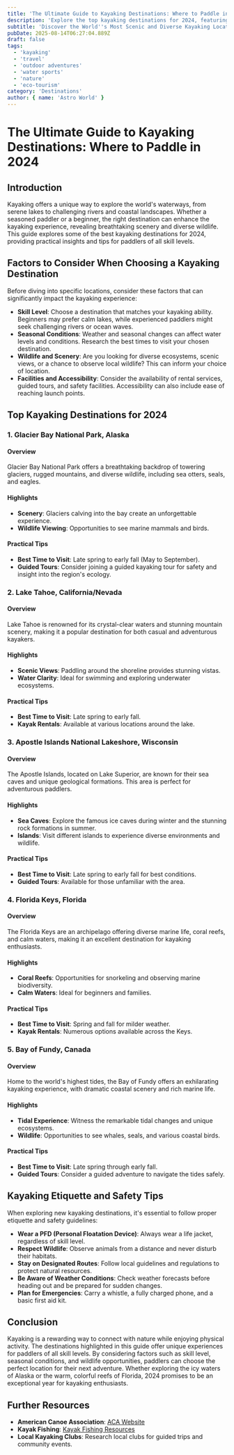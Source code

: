 ```yaml
---
title: 'The Ultimate Guide to Kayaking Destinations: Where to Paddle in 2024'
description: 'Explore the top kayaking destinations for 2024, featuring stunning waterways, unique ecosystems, and essential tips for paddlers of all levels.'
subtitle: 'Discover the World''s Most Scenic and Diverse Kayaking Locations'
pubDate: 2025-08-14T06:27:04.889Z
draft: false
tags:
  - 'kayaking'
  - 'travel'
  - 'outdoor adventures'
  - 'water sports'
  - 'nature'
  - 'eco-tourism'
category: 'Destinations'
author: { name: 'Astro World' }
---
```


# The Ultimate Guide to Kayaking Destinations: Where to Paddle in 2024

## Introduction
Kayaking offers a unique way to explore the world's waterways, from serene lakes to challenging rivers and coastal landscapes. Whether a seasoned paddler or a beginner, the right destination can enhance the kayaking experience, revealing breathtaking scenery and diverse wildlife. This guide explores some of the best kayaking destinations for 2024, providing practical insights and tips for paddlers of all skill levels.

## Factors to Consider When Choosing a Kayaking Destination
Before diving into specific locations, consider these factors that can significantly impact the kayaking experience:

- **Skill Level**: Choose a destination that matches your kayaking ability. Beginners may prefer calm lakes, while experienced paddlers might seek challenging rivers or ocean waves.
- **Seasonal Conditions**: Weather and seasonal changes can affect water levels and conditions. Research the best times to visit your chosen destination.
- **Wildlife and Scenery**: Are you looking for diverse ecosystems, scenic views, or a chance to observe local wildlife? This can inform your choice of location.
- **Facilities and Accessibility**: Consider the availability of rental services, guided tours, and safety facilities. Accessibility can also include ease of reaching launch points.

## Top Kayaking Destinations for 2024
### 1. Glacier Bay National Park, Alaska
#### Overview
Glacier Bay National Park offers a breathtaking backdrop of towering glaciers, rugged mountains, and diverse wildlife, including sea otters, seals, and eagles.

#### Highlights
- **Scenery**: Glaciers calving into the bay create an unforgettable experience.
- **Wildlife Viewing**: Opportunities to see marine mammals and birds.

#### Practical Tips
- **Best Time to Visit**: Late spring to early fall (May to September).
- **Guided Tours**: Consider joining a guided kayaking tour for safety and insight into the region's ecology.

### 2. Lake Tahoe, California/Nevada
#### Overview
Lake Tahoe is renowned for its crystal-clear waters and stunning mountain scenery, making it a popular destination for both casual and adventurous kayakers.

#### Highlights
- **Scenic Views**: Paddling around the shoreline provides stunning vistas.
- **Water Clarity**: Ideal for swimming and exploring underwater ecosystems.

#### Practical Tips
- **Best Time to Visit**: Late spring to early fall.
- **Kayak Rentals**: Available at various locations around the lake.

### 3. Apostle Islands National Lakeshore, Wisconsin
#### Overview
The Apostle Islands, located on Lake Superior, are known for their sea caves and unique geological formations. This area is perfect for adventurous paddlers.

#### Highlights
- **Sea Caves**: Explore the famous ice caves during winter and the stunning rock formations in summer.
- **Islands**: Visit different islands to experience diverse environments and wildlife.

#### Practical Tips
- **Best Time to Visit**: Late spring to early fall for best conditions.
- **Guided Tours**: Available for those unfamiliar with the area.

### 4. Florida Keys, Florida
#### Overview
The Florida Keys are an archipelago offering diverse marine life, coral reefs, and calm waters, making it an excellent destination for kayaking enthusiasts.

#### Highlights
- **Coral Reefs**: Opportunities for snorkeling and observing marine biodiversity.
- **Calm Waters**: Ideal for beginners and families.

#### Practical Tips
- **Best Time to Visit**: Spring and fall for milder weather.
- **Kayak Rentals**: Numerous options available across the Keys.

### 5. Bay of Fundy, Canada
#### Overview
Home to the world's highest tides, the Bay of Fundy offers an exhilarating kayaking experience, with dramatic coastal scenery and rich marine life.

#### Highlights
- **Tidal Experience**: Witness the remarkable tidal changes and unique ecosystems.
- **Wildlife**: Opportunities to see whales, seals, and various coastal birds.

#### Practical Tips
- **Best Time to Visit**: Late spring through early fall.
- **Guided Tours**: Consider a guided adventure to navigate the tides safely.

## Kayaking Etiquette and Safety Tips
When exploring new kayaking destinations, it's essential to follow proper etiquette and safety guidelines:
- **Wear a PFD (Personal Floatation Device)**: Always wear a life jacket, regardless of skill level.
- **Respect Wildlife**: Observe animals from a distance and never disturb their habitats.
- **Stay on Designated Routes**: Follow local guidelines and regulations to protect natural resources.
- **Be Aware of Weather Conditions**: Check weather forecasts before heading out and be prepared for sudden changes.
- **Plan for Emergencies**: Carry a whistle, a fully charged phone, and a basic first aid kit.

## Conclusion
Kayaking is a rewarding way to connect with nature while enjoying physical activity. The destinations highlighted in this guide offer unique experiences for paddlers of all skill levels. By considering factors such as skill level, seasonal conditions, and wildlife opportunities, paddlers can choose the perfect location for their next adventure. Whether exploring the icy waters of Alaska or the warm, colorful reefs of Florida, 2024 promises to be an exceptional year for kayaking enthusiasts.

## Further Resources
- **American Canoe Association**: [ACA Website](https://www.americancanoe.org)
- **Kayak Fishing**: [Kayak Fishing Resources](https://www.kayakfishing.com)
- **Local Kayaking Clubs**: Research local clubs for guided trips and community events.
